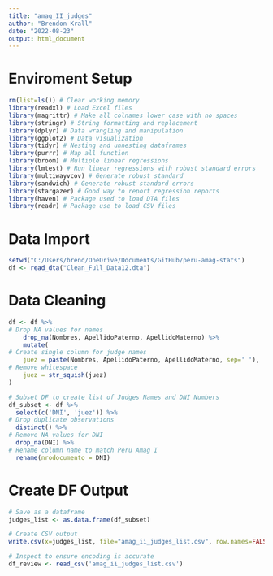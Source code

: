 ```yaml
---
title: "amag_II_judges"
author: "Brendon Krall"
date: "2022-08-23"
output: html_document
---
```


# Enviroment Setup
```r
rm(list=ls()) # Clear working memory 
library(readxl) # Load Excel files
library(magrittr) # Make all colnames lower case with no spaces
library(stringr) # String formatting and replacement
library(dplyr) # Data wrangling and manipulation
library(ggplot2) # Data visualization
library(tidyr) # Nesting and unnesting dataframes
library(purrr) # Map all function
library(broom) # Multiple linear regressions
library(lmtest) # Run linear regressions with robust standard errors 
library(multiwayvcov) # Generate robust standard 
library(sandwich) # Generate robust standard errors
library(stargazer) # Good way to report regression reports
library(haven) # Package used to load DTA files
library(readr) # Package use to load CSV files
```

# Data Import
```r
setwd("C:/Users/brend/OneDrive/Documents/GitHub/peru-amag-stats")
df <- read_dta("Clean_Full_Data12.dta")
```

# Data Cleaning 
```r
df <- df %>%
# Drop NA values for names
    drop_na(Nombres, ApellidoPaterno, ApellidoMaterno) %>%
    mutate(
# Create single column for judge names
    juez = paste(Nombres, ApellidoPaterno, ApellidoMaterno, sep=' '),
# Remove whitespace
    juez = str_squish(juez)
)

# Subset DF to create list of Judges Names and DNI Numbers
df_subset <- df %>%
  select(c('DNI', 'juez')) %>%
# Drop duplicate observations 
  distinct() %>%
# Remove NA values for DNI
  drop_na(DNI) %>%
# Rename column name to match Peru Amag I 
  rename(nrodocumento = DNI)
```

# Create DF Output
```r
# Save as a dataframe
judges_list <- as.data.frame(df_subset)

# Create CSV output 
write.csv(x=judges_list, file="amag_ii_judges_list.csv", row.names=FALSE)

# Inspect to ensure encoding is accurate
df_review <- read_csv('amag_ii_judges_list.csv')
```


